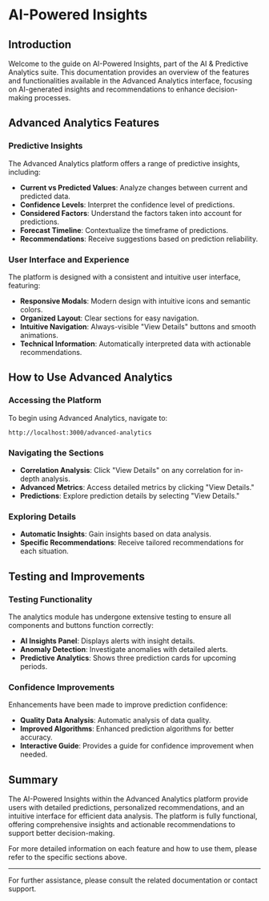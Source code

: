 # AI-Powered Insights

## Introduction

Welcome to the guide on AI-Powered Insights, part of the AI & Predictive Analytics suite. This documentation provides an overview of the features and functionalities available in the Advanced Analytics interface, focusing on AI-generated insights and recommendations to enhance decision-making processes.

## Advanced Analytics Features

### Predictive Insights

The Advanced Analytics platform offers a range of predictive insights, including:

- **Current vs Predicted Values**: Analyze changes between current and predicted data.
- **Confidence Levels**: Interpret the confidence level of predictions.
- **Considered Factors**: Understand the factors taken into account for predictions.
- **Forecast Timeline**: Contextualize the timeframe of predictions.
- **Recommendations**: Receive suggestions based on prediction reliability.

### User Interface and Experience

The platform is designed with a consistent and intuitive user interface, featuring:

- **Responsive Modals**: Modern design with intuitive icons and semantic colors.
- **Organized Layout**: Clear sections for easy navigation.
- **Intuitive Navigation**: Always-visible "View Details" buttons and smooth animations.
- **Technical Information**: Automatically interpreted data with actionable recommendations.

## How to Use Advanced Analytics

### Accessing the Platform

To begin using Advanced Analytics, navigate to:

```
http://localhost:3000/advanced-analytics
```

### Navigating the Sections

- **Correlation Analysis**: Click "View Details" on any correlation for in-depth analysis.
- **Advanced Metrics**: Access detailed metrics by clicking "View Details."
- **Predictions**: Explore prediction details by selecting "View Details."

### Exploring Details

- **Automatic Insights**: Gain insights based on data analysis.
- **Specific Recommendations**: Receive tailored recommendations for each situation.

## Testing and Improvements

### Testing Functionality

The analytics module has undergone extensive testing to ensure all components and buttons function correctly:

- **AI Insights Panel**: Displays alerts with insight details.
- **Anomaly Detection**: Investigate anomalies with detailed alerts.
- **Predictive Analytics**: Shows three prediction cards for upcoming periods.

### Confidence Improvements

Enhancements have been made to improve prediction confidence:

- **Quality Data Analysis**: Automatic analysis of data quality.
- **Improved Algorithms**: Enhanced prediction algorithms for better accuracy.
- **Interactive Guide**: Provides a guide for confidence improvement when needed.

## Summary

The AI-Powered Insights within the Advanced Analytics platform provide users with detailed predictions, personalized recommendations, and an intuitive interface for efficient data analysis. The platform is fully functional, offering comprehensive insights and actionable recommendations to support better decision-making.

For more detailed information on each feature and how to use them, please refer to the specific sections above.

---

For further assistance, please consult the related documentation or contact support.
